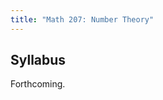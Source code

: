 ```yaml
---
title: "Math 207: Number Theory"
---
```


## Syllabus

Forthcoming.
<!-- [Download the syllabus.](../../syllabi/Math303_01Syllabus2024S.pdf) -->


